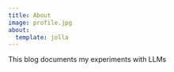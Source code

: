 ```yaml
---
title: About
image: profile.jpg
about:
  template: jolla
---
```


This blog documents my experiments with LLMs
